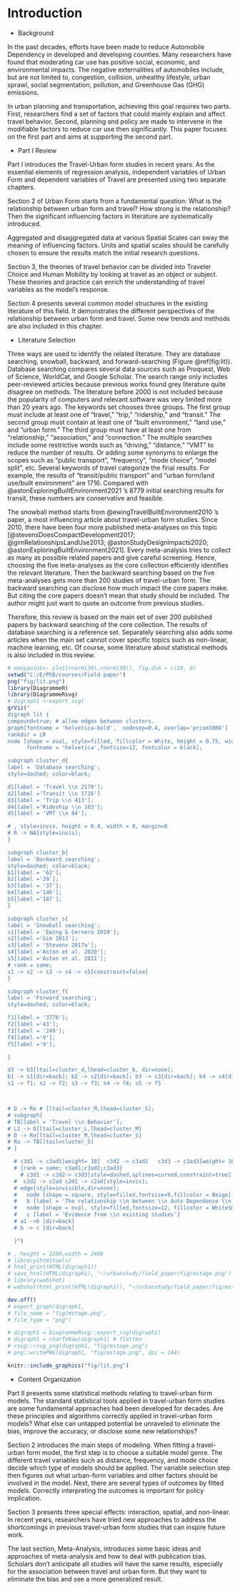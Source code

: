 <!-- # (PART\*) Part I Theories and Framework {-}  -->

# Introduction {#intro}

-   Background

In the past decades, efforts have been made to reduce Automobile Dependency in developed and developing counties. Many researchers have found that moderating car use has positive social, economic, and environmental impacts. The negative externalities of automobiles include, but are not limited to, congestion, collision, unhealthy lifestyle, urban sprawl, social segmentation, pollution, and Greenhouse Gas (GHG) emissions.

In urban planning and transportation, achieving this goal requires two parts. First, researchers find a set of factors that could mainly explain and affect travel behavior. Second, planning and policy are made to intervene in the modifiable factors to reduce car use then significantly. This paper focuses on the first part and aims at supporting the second part.

-   Part I Review

<!-- @ref(struc) -->

Part I introduces the Travel-Urban form studies in recent years. As the essential elements of regression analysis, independent variables of Urban Form and dependent variables of Travel are presented using two separate chapters.

Section 2 of Urban Form starts from a fundamental question: What is the relationship between urban form and travel? How strong is the relationship? Then the significant influencing factors in literature are systematically introduced.

Aggregated and disaggregated data at various Spatial Scales can sway the meaning of influencing factors. Units and spatial scales should be carefully chosen to ensure the results match the initial research questions.

Section 3, the theories of travel behavior can be divided into Traveler Choice and Human Mobility by looking at travel as an object or subject. These theories and practice can enrich the understanding of travel variables as the model's response.

Section 4 presents several common model structures in the existing literature of this field. It demonstrates the different perspectives of the relationship between urban form and travel. Some new trends and methods are also included in this chapter.

-   Literature Selection

Three ways are used to identify the related literature. They are database searching, snowball, backward, and forward-searching (Figure \@ref(fig:lit)). Database searching compares several data sources such as Proquest, Web of Science, WorldCat, and Google Scholar. The search range only includes peer-reviewed articles because previous works found grey literature quite disagree on methods. The literature before 2000 is not included because the popularity of computers and relevant software was very limited more than 20 years ago. The keywords set chooses three groups. The first group must include at least one of "travel," "trip," "ridership," and "transit." The second group must contain at least one of "built environment," "land use," and "urban form." The third group must have at least one from "relationship," "association," and "connection." The multiple searches include some restrictive words such as "driving," "distance," "VMT" to reduce the number of results. Or adding some synonyms to enlarge the scopes such as "public transport", "frequency", "mode choice", "model split", etc. Several keywords of travel categorize the final results. For example, the results of "transit/public transport" and "urban form/land use/built environment" are 1716. Compared with @astonExploringBuiltEnvironment2021 's 8779 initial searching results for transit, these numbers are conservative and feasible.

The snowball method starts from @ewingTravelBuiltEnvironment2010 's paper, a most influencing article about travel-urban form studies. Since 2010, there have been four more published meta-analyses on this topic [@stevensDoesCompactDevelopment2017; @gimRelationshipsLandUse2013; @astonStudyDesignImpacts2020; @astonExploringBuiltEnvironment2021]. Every meta-analysis tries to collect as many as possible related papers and give careful screening. Hence, choosing the five meta-analyses as the core collection efficiently identifies the relevant literature. Then the backward searching based on the five meta-analyses gets more than 200 studies of travel-urban form. The backward searching can disclose how much impact the core papers make. But citing the core papers doesn't mean that study should be included. The author might just want to quote an outcome from previous studies.

Therefore, this review is based on the main set of over 200 published papers by backward searching of the core collection. The results of database searching is a reference set. Separately searching also adds some articles when the main set cannot cover specific topics such as non-linear, machine learning, etc. Of course, some literature about statistical methods is also included in this review.

```{r lit0,eval=F,echo=F,out.width="100%", fig.align='center',fig.cap=""}
# manypoint<- plot(rnorm(30),rnorm(30)), fig.dim = c(10, 6)
setwd("C:/E/PhD/courses/Field paper")
png("fig/lit.png")
library(DiagrammeR)
library(DiagrammeRsvg)
# digraph1 <-export_svg(
grViz("
digraph lit {
compound=true; # allow edges between clusters.
graph[fontname = 'helvetica-bold',  nodesep=0.4, overlap='prism1000']
rankdir = LR
node [shape = oval, style=filled, fillcolor = White, height = 0.75, width = 1, 
      fontname = 'helvetica',fontsize=12, fontcolor = black];

subgraph cluster_d{
label = 'Database searching';
style=dashed; color=black; 

d1[label = 'Travel \\n 2170']; 
d2[label ='Transit \\n 1716']
d3[label = 'Trip \\n 413']; 
d4[label ='Rideship \\n 103'];
d5[label = 'VMT \\n 84']; 

# , style=invis, height = 0.4, width = 0, margin=0
# R -> NA[style=invis];
}    

subgraph cluster_b{
label = 'Backward searching';
style=dashed; color=black;
b1[label = '62'];  
b2[label ='39'];
b3[label = '37'];
b4[label ='146'];
b5[label ='187'];
}   

subgraph cluster_s{
label = 'Snowball searching';
s1[label = 'Ewing & Cervero 2010'];  
s2[label ='Gim 2013'];
s3[label = 'Stevens 2017a'];
s4[label ='Aston et al. 2020'];
s5[label ='Aston et al. 2021'];
# rank = same;
s1 -> s2 -> s3 -> s4 -> s5[constraint=false]
}   

subgraph cluster_f{
label = 'Forward searching';
style=dashed; color=black;

f1[label = '3776'];  
f2[label ='43'];
f3[label = '249'];
f4[label ='9'];
f5[label ='9'];

}  

d3 -> b3[ltail=cluster_d,lhead=cluster_b, dir=none];
b1 -> s1[dir=back]; b2 -> s2[dir=back]; b3 -> s3[dir=back]; b4 -> s4[dir=back]; b5 -> s5[dir=back]
s1 -> f1; s2 -> f2; s3 -> f3; s4 -> f4; s5 -> f5



# D -> Ro # [ltail=cluster_M,lhead=cluster_S];
# subgraph{
# TB[label = 'Travel \\n Behavior'];
# L2 -> D[ltail=cluster_L,lhead=cluster_M]
# D -> Ro[ltail=cluster_M,lhead=cluster_S]
# Ro -> TB[ltail=cluster_S]
# }

  # c3d1 -> c3ad1[weight= 10]  c3d2 -> c3ad2   c3d3 -> c3ad3[weight= 10]    
  # {rank = same; c3ad1;c3ad2;c3ad3}    
	# c3d1 -> c3d2-> c3d3[style=dashed,splines=curved,constraint=true] #,dir=none
  #  c2d2 -> c2ad c2d1 -> c2ad[style=invis];
  # edge[style=invisible,dir=none];
  #   node [shape = square, style=filled,fontsize=9,fillcolor = Beige];
  #   b [label = 'The relationship \\n between \\n Auto Dependence \\n & \\n Urban Density']
  #   node [shape = oval, style=filled,fontsize=12, fillcolor = WhiteSmoke]; #'#91cf60'
  #   c [label = 'Evidence from \\n existing studies']
  # a1 ->b [dir=back]
  # b -> c [dir=back]

  }")

# , height = 1200,width = 2400
# library(htmltools)
# html_print(HTML(digraph1))
# save_html(HTML(digraph1), "~/urbanstudy/field_paper/fig/mstage.png")
# library(webshot)
# webshot(html_print(HTML(digraph1)), "~/urbanstudy/field_paper/fig/mstage.png")

dev.off()
# export_graph(digraph1,
# file_name = "fig/mstage.png",
# file_type = "png")

# digraph1 = DiagrammeRsvg::export_svg(digraph1)
# digraph1 = charToRaw(digraph1) # flatten
# rsvg::rsvg_png(digraph1, "fig/mstage.png")
# png::writePNG(digraph1, "fig/mstage.png", dpi = 144)
```

```{r lit,eval=T,out.width='90%', fig.align='center',fig.cap="Literature search",fig.pos="ht" }
knitr::include_graphics("fig/lit.png")
```

-   Content Organization

Part II presents some statistical methods relating to travel-urban form models. The standard statistical tools applied in travel-urban form studies are some fundamental approaches had been developed for decades. Are these principles and algorithms correctly applied in travel-urban form models? What else can untapped potential be unraveled to eliminate the bias, improve the accuracy, or disclose some new relationships?

Section 2 introduces the main steps of modeling. When fitting a travel-urban form model, the first step is to choose a suitable model genre. The different travel variables such as distance, frequency, and mode choice decide which type of models should be applied. The variable selection step then figures out what urban-form variables and other factors should be involved in the model. Next, there are several types of outcomes by fitted models. Correctly interpreting the outcomes is important for policy implication. <!-- always give some outcomes. explain the type of model's outcomes and their meaning. --> <!--The reliable outcomes require the models to be valid, adequate, and 'healthy.' -–> <!-- Section 3 lists several potential issues which often be neglected or omitted in travel-urban form models.  -->

Section 3 presents three special effects: interaction, spatial, and non-linear. In recent years, researchers have tried new approaches to address the shortcomings in previous travel-urban form studies that can inspire future work.

The last section, Meta-Analysis, introduces some basic ideas and approaches of meta-analysis and how to deal with publication bias. Scholars don't anticipate all studies will have the same results, especially for the association between travel and urban form. But they want to eliminate the bias and see a more generalized result.

<!-- the premise that further discussions continue. -->

<!-- Hence, the contents in this chapter are primarily from several textbooks [@casellaStatisticalInference2002; @montgomeryIntroductionLinearRegression2021;@ravishankerFirstCourseLinear2020] and lecture notes by Dr. Robert Fountain, Dr. Nadeeshani Jayasena, and Dr. Jong Sung Kim, rather than involving the front edge of techniques in the recent statistics literature. -->
